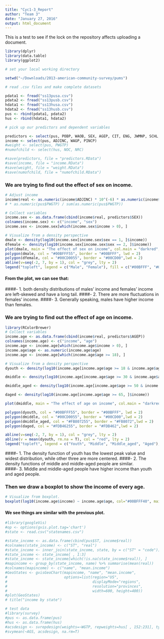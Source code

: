 ```yaml
---
title: "Cyc1-3_Report"
author: "Team 3"
date: "January 27, 2016"
output: html_document
---
```



This is a test to see if the lock on the repository affects uploading a document.
```r
library(dplyr)
library(data.table)
library(ggplot2)

# set your local working directory

setwd("~/Downloads/2013-american-community-survey/pums")

# read .csv files and make complete datasets

pdata1 <- fread("ss13pusa.csv")
pdata2 <- fread("ss13pusb.csv")
hdata1 <- fread("ss13husa.csv")
hdata2 <- fread("ss13husb.csv")
pus <- rbind(pdata1, pdata2)
hus <- rbind(hdata1, hdata2)

# pick up our predictors and dependent variables

predictors <- select(pus, POBP, WAOB, SEX, AGEP, CIT, ENG, JWMNP, SCHL, FOD1P, DIS, RAC1P, VPS)
income <- select(pus, ADJINC, WAGP, PINCP)
#weight <- select(pus, PWGTP)
#numofchild <- select(hus, NOC, NRC)

#save(predictors, file = "predictors.RData")
#save(income, file = "income.RData")
#save(weight, file = "weight.RData")
#save(numofchild, file = "numofchild.RData")
```

### We are trying to find out the effect of sex on income.

```r
# Adjust income
income$real <- as.numeric(income$ADJINC) * 10^(-6) * as.numeric(income$PINCP) 
# * as.numeric(pus$PWGTP) / sum(as.numeric(pus$PWGTP))

# Collect variables
income.sex <- as.data.frame(cbind(income$real, predictors$SEX))
colnames(income.sex) <- c("income", "sex")
income.sex <- income.sex[which(income.sex$income > 0), ]

# Visualize from a density perspective
dmale <- density(log10(income.sex[income.sex$sex == 1, ]$income))
dfemale <- density(log10(income.sex[income.sex$sex == 2, ]$income))
plot(dmale, main = "The effect of sex on income", col.main = "darkred", xlab = "income (log10 scale)")
polygon(dmale, col = "#00BFFF55", border = "#00BFFF", lwd = 2)
polygon(dfemale, col = "#00CD0055", border = "#00CD00",lwd = 2)
abline(v=seq(-2, 7, by = 1), col = "grey", lty = 2)
legend("topleft", legend = c("Male", "Female"), fill = c("#00BFFF", "#00CD00"), cex = 1.1, bg = "white")
```

#### From the plot, we can see that: 
####- 1. both density distributions of males' income and females' income are left-skewed and have a long tail. 
####- 2. There are more fluctuations in females' income.
####- 3. Generally speaking, males have higher income than females. 

### We are trying to find out the effect of age on income.

```r
library(RColorBrewer)
# Collect variables
income.age <- as.data.frame(cbind(income$real, predictors$AGEP))
colnames(income.age) <- c("income", "age")
income.age <- income.age[which(income.age$income > 0), ]
income.age$age <- as.numeric(income.age$age)
income.age <- income.age[which(income.age$age >= 18), ]

# Visualize from a density perspective
dyouth <- density(log10(income.age[income.age$age >= 18 & income.age$age < 30, ]$income))

dmiddle <- density(log10(income.age[income.age$age >= 30 & income.age$age < 50, ]$income))

dmiddle_aged <- density(log10(income.age[income.age$age >= 50 & income.age$age < 65, ]$income))

daged <- density(log10(income.age[income.age$age >= 65, ]$income))

plot(dmiddle, main = "The effect of age on income", col.main = "darkred", xlab = "income (log10 scale)")

polygon(dyouth, col = "#00BFFF55", border = "#00BFFF", lwd = 2)
polygon(dmiddle, col = "#00CD0055", border = "#00CD00",lwd = 2)
polygon(dmiddle_aged, col = "#FB807255", border = "#FB8072",lwd = 2)
polygon(daged, col = "#FDB46255", border = "#FDB462",lwd = 2)

abline(v=seq(-2, 7, by = 1), col = "grey", lty = 2)
abline(v = mean(dyouth, rm.na = T), col = "red", lty = 2)
legend("topleft", legend = c("Youth", "Middle", "Middle_aged", "Aged"), fill = c("#00BFFF", "#00CD00", "#FB8072", "#FDB462"), cex = 1.1, bg = "white")
```

####- 1. The density function of youth has the lowest peak value and widest distribution, while other three are more centered.
####- 2. The density functions of middle and middle-aged people are similar.  
####- 3. Middle and middle-aged people have higher income than youth and aged people.

### Then we draw a boxplot to show the income of every age. 

```r
# Visualize from boxplot.
boxplot(log10(income.age$income) ~ income.age$age, col="#00BFFF40", main = "Age by income", col.main="darkred", xlab = "age", ylab= "income (log10 scale)", outline=FALSE, cex.axis=0.7, las=2, varwidth=T, border="darkslateblue")
```

#### We see things are similar with the previous plot. 

```r
#library(googleVis)
#op <- options(gvis.plot.tag='chart')
#state <- read.csv("statenames.csv")
```


```r
#state_income <- as.data.frame(cbind(pus$ST, income$real))
#colnames(state_income) <- c("ST", "real")
#state_income <- inner_join(state_income, state, by = c("ST" = "code"))
#state_income <- state_income[ , 1:3]
#state_income <- state_income[which(!is.na(state_income$real)), ]
#mapincome <- group_by(state_income, name) %>% summarise(mean(real))
#colnames(mapincome) <- c("name", "mean.income")
#GeoStates <- gvisGeoChart(mapincome, "name", "mean.income",
#                          options=list(region="US", 
#                                       displayMode="regions", 
#                                       resolution="provinces",
#                                       width=600, height=400))
#plot(GeoStates)
# title("income by state")
```





```r
# test data
#library(survey)
#pus <- as.data.frame(pus)
#hus <- as.data.frame(hus)
#acsdesign <- svrepdesign(weights=~WGTP, repweights=hus[ , 152:231], type="BRR", rscale = 4/80, data=hus, combined=TRUE)
#svymean(~AGS, acsdesign, na.rm=T) 

```
